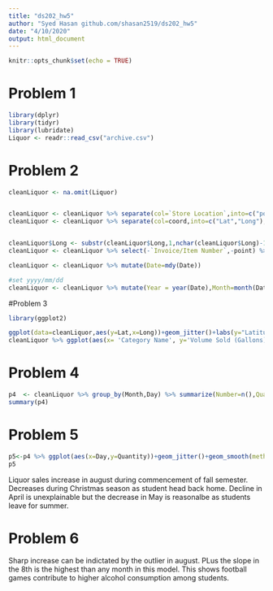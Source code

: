 ```yaml
---
title: "ds202_hw5"
author: "Syed Hasan github.com/shasan2519/ds202_hw5"
date: "4/10/2020"
output: html_document
---
```


```r
knitr::opts_chunk$set(echo = TRUE)
```

# Problem 1
```r
library(dplyr)
library(tidyr)
library(lubridate)
Liquor <- readr::read_csv("archive.csv")
```

# Problem 2
```r
cleanLiquor <- na.omit(Liquor)


cleanLiquor <- cleanLiquor %>% separate(col=`Store Location`,into=c("point","coord"),sep="\\(")
cleanLiquor <- cleanLiquor %>% separate(col=coord,into=c("Lat","Long"),sep=" ")


cleanLiquor$Long <- substr(cleanLiquor$Long,1,nchar(cleanLiquor$Long)-1)
cleanLiquor <- cleanLiquor %>% select(-`Invoice/Item Number`,-point) %>% mutate(Lat=as.numeric(Lat),Long=as.numeric(Long))

cleanLiquor <- cleanLiquor %>% mutate(Date=mdy(Date))

#set yyyy/mm/dd
cleanLiquor <- cleanLiquor %>% mutate(Year = year(Date),Month=month(Date),Day=day(Date))
```

#Problem 3
```r
library(ggplot2)

ggplot(data=cleanLiquor,aes(y=Lat,x=Long))+geom_jitter()+labs(y="Latitude",x="Longitude")
cleanLiquor %>% ggplot(aes(x= 'Category Name', y='Volume Sold (Gallons)'))+geom_bar(stat="identity") +facet_wrap(~`Category Name`)
```
  

  
  
  
# Problem 4  
```r
p4  <- cleanLiquor %>% group_by(Month,Day) %>% summarize(Number=n(),Quantity=sum(`Volume Sold (Gallons)`),Revenue = sum(`Sale (Dollars)`))
summary(p4)
```
  
  
# Problem 5
```r
p5<-p4 %>% ggplot(aes(x=Day,y=Quantity))+geom_jitter()+geom_smooth(method="lm")+facet_wrap(~Month)
p5
```

Liquor sales increase in august during commencement of fall semester. Decreases during Christmas season as student head back home. Decline in April is unexplainable but the decrease in May is reasonalbe as students leave for summer. 
  
# Problem 6  
Sharp increase can be indictated by the outlier in august. PLus the slope in the 8th is the highest than any month in this model. This shows football games contribute to higher alcohol consumption among students.

